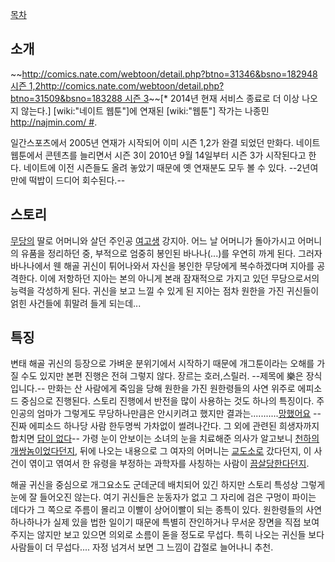 [[목차]]
== 소개 ==
~~[[http://comics.nate.com/webtoon/detail.php?btno=31346&bsno=182948 시즌 1,2]][[http://comics.nate.com/webtoon/detail.php?btno=31509&bsno=183288 시즌 3]]~~[* 2014년 현재 서비스 종료로 더 이상 나오지 않는다.] 
[wiki:"네이트 웹툰"]에 연재된 [wiki:"웹툰"] 작가는 나종민 [[http://najmin.com/ #]]. 

일간스포츠에서 2005년 연재가 시작되어 이미 시즌 1,2가 완결 되었던 만화다. 네이트 웹툰에서 콘텐츠를 늘리면서 시즌 3이 2010년 9월 14일부터 시즌 3가 시작된다고 한다. 네이트에 이전 시즌들도 올려 놓았기 때문에 옛 연재분도 모두 볼 수 있다. --2년여 만에 떡밥이 드디어 회수된다.--

== 스토리 ==
[[무당]]의 딸로 어머니와 살던 주인공 [[여고생]] 강지아. 어느 날 어머니가 돌아가시고 어머니의 유품을 정리하던 중, 부적으로 엄중히 봉인된 바나나(...)를 우연히 까게 된다. 그러자 바나나에서 웬 해골 귀신이 튀어나와서 자신을 봉인한 무당에게 복수하겠다며 지아를 공격한다. 이에 저항하던 지아는 본의 아니게 본래 잠재적으로 가지고 있던 무당으로서의 능력을 각성하게 된다. 귀신을 보고 느낄 수 있게 된 지아는 점차 원한을 가진 귀신들이 얽힌 사건들에 휘말려 들게 되는데...

== 특징 ==
변태 해골 귀신의 등장으로 가벼운 분위기에서 시작하기 때문에 개그툰이라는 오해를 가질 수도 있지만 본편 진행은 전혀 그렇지 않다. 장르는 호러,스릴러. --제목에 樂은 장식입니다.-- 만화는 산 사람에게 죽임을 당해 원한을 가진 원한령들의 사연 위주로 에피소드 중심으로 진행된다. 스토리 진행에서 반전을 많이 사용하는 것도 하나의 특징이다. 주인공의 엄마가 그렇게도 무당하나만큼은 안시키려고 했지만 결과는...........[[망했어요]] --진짜 에피소드 하나당 사람 한두명씩 가차없이 썰려나간다. 그 외에 관련된 희생자까지 합치면 [[답이 없다]]-- 가령 눈이 안보이는 소녀의 눈을 치료해준 의사가 알고보니 [[천하의 개쌍놈]]이었다던지, 뒤에 나오는 내용으로 그 여자의 어머니는 [[교도소]]로 갔다던지, 이 사건이 엮이고 엮여서 한 유령을 부정하는 과학자를 사칭하는 사람이 [[끔살]]당한다던지.

해골 귀신을 중심으로 개그요소도 군데군데 배치되어 있긴 하지만 스토리 특성상 그렇게 눈에 잘 들어오진 않는다. 여기 귀신들은 눈동자가 없고 그 자리에 검은 구멍이 파이는 데다가 그 쪽으로 주름이 몰리고 이빨이 상어이빨이 되는 종특이 있다. 원한령들의 사연 하나하나가 실제 있을 법한 일이기 때문에 특별히 잔인하거나 무서운 장면을 직접 보여주지는 않지만 보고 있으면 의외로 소름이 돋을 정도로 무섭다. 특히 나오는 귀신들 보다 사람들이 더 무섭다.... 자정 넘겨서 보면 그 느낌이 갑절로 늘어나니 추천.
